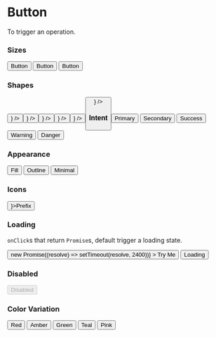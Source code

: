 

<Meta title="Core/Button" component={Button} />

# Button

To trigger an operation.

### Sizes

<Canvas>
  <Story name="Sizes">
    <Grid colNum={3}>
      <Box>
        <Button size="small">Button</Button>
      </Box>
      <Box>
        <Button size="medium">Button</Button>
      </Box>
      <Box>
        <Button size="large">Button</Button>
      </Box>
    </Grid>
  </Story>
</Canvas>

### Shapes

<Canvas>
  <Story name="Shapes">
    <Grid colNum={6}>
      <Box>
        <Button size="small" shape="square" icon={<Smile />} />
      </Box>
      <Box>
        <Button size="medium" shape="square" icon={<Smile />} />
      </Box>
      <Box>
        <Button size="large" shape="square" icon={<Smile />} />
      </Box>
      <Box>
        <Button size="small" shape="circle" icon={<Smile />} />
      </Box>
      <Box>
        <Button size="medium" shape="circle" icon={<Smile />} />
      </Box>
      <Box>
        <Button size="large" shape="circle" icon={<Smile />} />
      </Box>
    </Grid>
  </Story>
</Canvas>

### Intent

<Canvas>
  <Story name="Intent">
    <Grid colNum={5}>
      <Box>
        <Button intent="primary">Primary</Button>
      </Box>
      <Box>
        <Button intent="secondary">Secondary</Button>
      </Box>
      <Box>
        <Button intent="success">Success</Button>
      </Box>
      <Box>
        <Button intent="warning">Warning</Button>
      </Box>
      <Box>
        <Button intent="danger">Danger</Button>
      </Box>
    </Grid>
  </Story>
</Canvas>

### Appearance

<Canvas>
  <Story name="Appearance">
    <Grid colNum={3}>
      <Box>
        <Button appearance="fill">Fill</Button>
      </Box>
      <Box>
        <Button appearance="outline">Outline</Button>
      </Box>
      <Box>
        <Button appearance="minimal">Minimal</Button>
      </Box>
    </Grid>
  </Story>
</Canvas>

### Icons

<Canvas>
  <Story name="Icons">
    <Box>
      <Button icon={<Smile />}>Prefix</Button>
    </Box>
  </Story>
</Canvas>

### Loading

`onClick`s that return `Promise`s, default trigger a loading state.

<Canvas>
  <Story name="Loading">
    <Grid colNum={2}>
      <Box>
        <Button
          onClick={() => new Promise((resolve) => setTimeout(resolve, 2400))}
        >
          Try Me
        </Button>
      </Box>
      <Box>
        <Button loading>Loading</Button>
      </Box>
    </Grid>
  </Story>
</Canvas>

### Disabled

<Canvas>
  <Story name="Disabled">
    <Grid colNum={2}>
      <Box>
        <Button disabled>Disabled</Button>
      </Box>
    </Grid>
  </Story>
</Canvas>

### Color Variation

<Canvas>
  <Story name="Colors">
    <Grid colNum={5}>
      <Box>
        <Button color="red">Red</Button>
      </Box>
      <Box>
        <Button color="amber">Amber</Button>
      </Box>
      <Box>
        <Button color="green">Green</Button>
      </Box>
      <Box>
        <Button color="teal">Teal</Button>
      </Box>
      <Box>
        <Button color="pink">Pink</Button>
      </Box>
    </Grid>
  </Story>
</Canvas>
